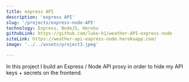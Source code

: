 ```yaml
---
title: express API 
description: 'express API' 
slug: '/projects/express-node-API'
technology: Express, NodeJS, Heroku
githubLink: https://github.com/luke-h1/weather-API-express-node
siteLink: https://weather-api-express-node.herokuapp.com/
image: '../../assets/project3.jpeg' 

--- 
```



In this project I build an Express / Node API proxy in order to hide my API keys + secrets on the frontend. 